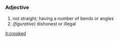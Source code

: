 =={{en}}==
===Adjective===
#not straight; having a number of bends or angles
# ''(figurative)'' dishonest or illegal

[[it:crooked]]